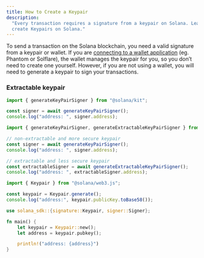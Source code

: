 ```yaml
---
title: How to Create a Keypair
description:
  "Every transaction requires a signature from a keypair on Solana. Learn how to
  create Keypairs on Solana."
---
```


To send a transaction on the Solana blockchain, you need a valid signature from
a keypair or wallet. If you are
[connecting to a wallet application](/developers/cookbook/wallets/connect-wallet-react)
(eg. Phantom or Solflare), the wallet manages the keypair for you, so you don’t
need to create one yourself. However, if you are not using a wallet, you will
need to generate a keypair to sign your transactions.

### Extractable keypair

<CodeTabs flags="r" storage="cookbook">

```ts !! title="Kit"
import { generateKeyPairSigner } from "@solana/kit";

const signer = await generateKeyPairSigner();
console.log("address: ", signer.address);
```

```ts !! title="Gill"
import { generateKeyPairSigner, generateExtractableKeyPairSigner } from "gill";

// non-extractable and more secure keypair
const signer = await generateKeyPairSigner();
console.log("address: ", signer.address);

// extractable and less secure keypair
const extractableSigner = await generateExtractableKeyPairSigner();
console.log("address: ", extractableSigner.address);
```

```ts !! title="Legacy"
import { Keypair } from "@solana/web3.js";

const keypair = Keypair.generate();
console.log("address:", keypair.publicKey.toBase58());
```

```rs !! title="Rust"
use solana_sdk::{signature::Keypair, signer::Signer};

fn main() {
    let keypair = Keypair::new();
    let address = keypair.pubkey();

    println!("address: {address}")
}
```

</CodeTabs>
